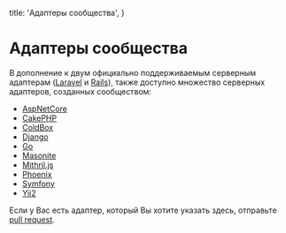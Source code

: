 
  title: 'Адаптеры сообщества',
}

# Адаптеры сообщества

В дополнение к двум официально поддерживаемым серверным адаптерам ([Laravel](https://github.com/inertiajs/inertia-laravel) и [Rails](https://github.com/inertiajs/inertia-rails)), также доступно множество серверных адаптеров, созданных сообществом:

- [AspNetCore](https://github.com/Nothing-Works/inertia-aspnetcore)
- [CakePHP](https://github.com/ishanvyas22/cakephp-inertiajs)
- [ColdBox](https://github.com/elpete/cbInertia)
- [Django](https://pypi.org/project/inertia-django/)
- [Go](https://github.com/petaki/inertia-go)
- [Masonite](https://github.com/girardinsamuel/masonite-inertia/)
- [Mithril.js](https://github.com/tbreuss/inertia-mithril)
- [Phoenix](https://github.com/devato/inertia_phoenix)
- [Symfony](https://github.com/rompetomp/inertia-bundle)
- [Yii2](https://github.com/tbreuss/yii2-inertia)

Если у Вас есть адаптер, который Вы хотите указать здесь, отправьте [pull request](https://github.com/inertiajs/inertiajs.com/edit/master/pages/community-adapters.mdx).
